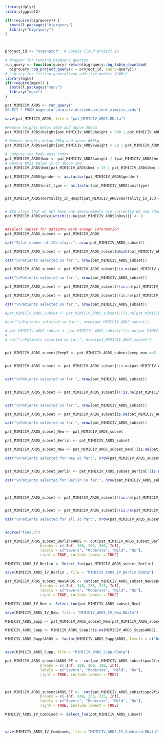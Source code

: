 ```r
library(dplyr)
library(ggplot2)
```

```r
if(!require(bigrquery)) {
  install.packages("bigrquery")
  library("bigrquery")
}



project_id <- "oxgenator"  # Google Cloud project ID

# Wrapper for running BigQuery queries.
run_query <- function(query) return(bigrquery::bq_table_download(
  bigrquery::bq_project_query(x = project_id, query=query)))
# Library for fitting generalized additive models (GAMs)
library(mgcv)
if(!require(mgcv)) {
  install.packages("mgcv")
  library("mgcv")
}
```


```r
pat_MIMICIV_ARDS <- run_query('
SELECT * FROM oxgenator.mimiciv_derived.patient_mimiciv_ards')

save(pat_MIMICIV_ARDS, file = "pat_MIMICIV_ARDS.RData")
```


```r
#Remove heights below 50cm and above 300cm
pat_MIMICIV_ARDS$height[pat_MIMICIV_ARDS$height > 300 | pat_MIMICIV_ARDS$height < 50] <- NA

# Remove weights below 20kg and above 600kg
pat_MIMICIV_ARDS$weight[pat_MIMICIV_ARDS$weight < 20 | pat_MIMICIV_ARDS$weight > 600] <- NA

# Compute the body mass index
pat_MIMICIV_ARDS$bmi <- pat_MIMICIV_ARDS$weight / (pat_MIMICIV_ARDS$height/100)^2
# Remove BMIs below 15 or above 100
pat_MIMICIV_ARDS$bmi[pat_MIMICIV_ARDS$bmi < 15 | pat_MIMICIV_ARDS$bmi > 100] <- NA

pat_MIMICIV_ARDS$gender <- as.factor(pat_MIMICIV_ARDS$gender)

pat_MIMICIV_ARDS$unit_type <- as.factor(pat_MIMICIV_ARDS$unittype)


pat_MIMICIV_ARDS$mortality_in_Hospt[pat_MIMICIV_ARDS$mortality_in_ICU == 1] <- TRUE


# ICU stays that do not have any measurements are currently NA and should be 0.
pat_MIMICIV_ARDS$nOxy[which(is.na(pat_MIMICIV_ARDS$nOxy))] <- 0


##select subset for patients with enough information
pat_MIMICIV_ARDS_subset <- pat_MIMICIV_ARDS

cat("Total number of ICU stays:", nrow(pat_MIMICIV_ARDS_subset))

pat_MIMICIV_ARDS_subset <- pat_MIMICIV_ARDS_subset[which(pat_MIMICIV_ARDS_subset$first_stay),]

cat("\nPatients selected so far:", nrow(pat_MIMICIV_ARDS_subset))

pat_MIMICIV_ARDS_subset <- pat_MIMICIV_ARDS_subset[!is.na(pat_MIMICIV_ARDS_subset$mortality_within_30_days), ]

cat("\nPatients selected so far:", nrow(pat_MIMICIV_ARDS_subset))

pat_MIMICIV_ARDS_subset <- pat_MIMICIV_ARDS_subset[!(is.na(pat_MIMICIV_ARDS_subset$age)), ]

pat_MIMICIV_ARDS_subset <- pat_MIMICIV_ARDS_subset[!(is.na(pat_MIMICIV_ARDS_subset$gender)), ]

cat("\nPatients selected so far:", nrow(pat_MIMICIV_ARDS_subset))

#pat_MIMICIV_ARDS_subset <- pat_MIMICIV_ARDS_subset[!(is.na(pat_MIMICIV_ARDS_subset$bmi)), ]

#cat("\nPatients selected so far:", nrow(pat_MIMICIV_ARDS_subset))

# pat_MIMICIV_ARDS_subset <- pat_MIMICIV_ARDS_subset[!(is.na(pat_MIMICIV_ARDS_subset$sofatotal)), ]
# 
# cat("\nPatients selected so far:", nrow(pat_MIMICIV_ARDS_subset))


pat_MIMICIV_ARDS_subset$Peep5 <- pat_MIMICIV_ARDS_subset$peep_max >=5


pat_MIMICIV_ARDS_subset <- pat_MIMICIV_ARDS_subset[!is.na(pat_MIMICIV_ARDS_subset$has_ards_disease) | !is.na(pat_MIMICIV_ARDS_subset$has_heart_failure_disease), ]


cat("\nPatients selected so far:", nrow(pat_MIMICIV_ARDS_subset))


pat_MIMICIV_ARDS_subset <- pat_MIMICIV_ARDS_subset[((!is.na(pat_MIMICIV_ARDS_subset$chest_ards)) & pat_MIMICIV_ARDS_subset$has_heart_failure_disease == F) |  pat_MIMICIV_ARDS_subset$has_ards_disease == T, ]


cat("\nPatients selected so far:", nrow(pat_MIMICIV_ARDS_subset))

pat_MIMICIV_ARDS_subset <- pat_MIMICIV_ARDS_subset[is.na(pat_MIMICIV_ARDS_subset$itemid), ]

cat("\nPatients selected so far:", nrow(pat_MIMICIV_ARDS_subset))

pat_MIMICIV_ARDS_subset_New <- pat_MIMICIV_ARDS_subset

pat_MIMICIV_ARDS_subset_Berlin <- pat_MIMICIV_ARDS_subset

pat_MIMICIV_ARDS_subset_New <- pat_MIMICIV_ARDS_subset_New[!(is.na(pat_MIMICIV_ARDS_subset_New$spo2fio2ratio_min)), ]

cat("\nPatients selected for New so far:", nrow(pat_MIMICIV_ARDS_subset_New))


pat_MIMICIV_ARDS_subset_Berlin <- pat_MIMICIV_ARDS_subset_Berlin[!(is.na(pat_MIMICIV_ARDS_subset_Berlin$pao2fio2ratio_min)), ]

cat("\nPatients selected for Berlin so far:", nrow(pat_MIMICIV_ARDS_subset_Berlin))



pat_MIMICIV_ARDS_subset <- pat_MIMICIV_ARDS_subset[!(is.na(pat_MIMICIV_ARDS_subset$pao2fio2ratio_min)), ]


pat_MIMICIV_ARDS_subset <- pat_MIMICIV_ARDS_subset[!(is.na(pat_MIMICIV_ARDS_subset$spo2fio2ratio_min)), ]

cat("\nPatients selected for all so far:", nrow(pat_MIMICIV_ARDS_subset))



```


```r
source("funs.R")

pat_MIMICIV_ARDS_subset_Berlin$ARDS <- cut(pat_MIMICIV_ARDS_subset_Berlin$pao2fio2ratio_min, 
                breaks = c(-Inf, 100, 200, 300, Inf), 
                labels = c("Severe", "Moderate", "Mild", "No"),
                right = TRUE, include.lowest = TRUE)

MIMICIV_ARDS_IV_Berlin <- Select_fun(pat_MIMICIV_ARDS_subset_Berlin)

save(MIMICIV_ARDS_IV_Berlin , file = "MIMICIV_ARDS_IV_Berlin.RData")
```



```r
pat_MIMICIV_ARDS_subset_New$ARDS <- cut(pat_MIMICIV_ARDS_subset_New$spo2fio2ratio_min, 
                breaks = c(-Inf, 148, 235, 315, Inf), 
                labels = c("Severe", "Moderate", "Mild", "No"),
                right = TRUE, include.lowest = TRUE)

MIMICIV_ARDS_IV_New <- Select_fun(pat_MIMICIV_ARDS_subset_New)

save(MIMICIV_ARDS_IV_New, file = "MIMICIV_ARDS_IV_New.RData")
```

```r
MIMICIV_ARDS_Supp <- pat_MIMICIV_ARDS_subset_New[pat_MIMICIV_ARDS_subset_New$vent_status == 0, ]

MIMICIV_ARDS_Supp <- MIMICIV_ARDS_Supp[!is.na(MIMICIV_ARDS_Supp$ARDS), ]

MIMICIV_ARDS_Supp$ARDS <- factor(MIMICIV_ARDS_Supp$ARDS, levels = c("No", "Mild", "Moderate", "Severe"))


save(MIMICIV_ARDS_Supp, file = "MIMICIV_ARDS_Supp.RData")
```



```r
pat_MIMICIV_ARDS_subset$ARDS_PF <-  cut(pat_MIMICIV_ARDS_subset$pao2fio2ratio_min, 
                breaks = c(-Inf, 100, 200, 300, Inf), 
                labels = c("Severe", "Moderate", "Mild", "No"),
                right = TRUE, include.lowest = TRUE)



pat_MIMICIV_ARDS_subset$ARDS_SF <-  cut(pat_MIMICIV_ARDS_subset$spo2fio2ratio_min, 
                breaks = c(-Inf, 148, 235, 315, Inf), 
                labels = c("Severe", "Moderate", "Mild", "No"),
                right = TRUE, include.lowest = TRUE)

MIMICIV_ARDS_IV_Combined <- Select_fun(pat_MIMICIV_ARDS_subset)



save(MIMICIV_ARDS_IV_Combined, file = "MIMICIV_ARDS_IV_Combined.RData")
```






